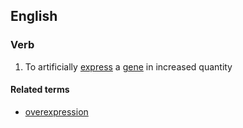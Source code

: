 ==English==

===Verb===
{{en-verb|overexpress|es}}

#{{genetics}} To artificially [[express]] a [[gene]] in increased quantity

====Related terms====
*[[overexpression]]